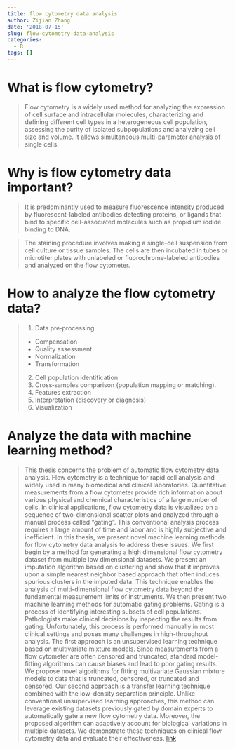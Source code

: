 ```yaml
---
title: flow cytometry data analysis
author: Zijian Zhang
date: '2018-07-15'
slug: flow-cytometry-data-analysis
categories:
  - R
tags: []
---
```

# What is flow cytometry?

>Flow cytometry is a widely used method for analyzing the expression of cell surface and intracellular molecules, characterizing and defining different cell types in a heterogeneous cell population, assessing the purity of isolated subpopulations and analyzing cell size and volume. It allows simultaneous multi-parameter analysis of single cells.


# Why is flow cytometry data important?

>It is predominantly used to measure fluorescence intensity produced by fluorescent-labeled antibodies detecting proteins, or ligands that bind to specific cell-associated molecules such as propidium iodide binding to DNA.

>The staining procedure involves making a single-cell suspension from cell culture or tissue samples. The cells are then incubated in tubes or microtiter plates with unlabeled or fluorochrome-labeled antibodies and analyzed on the flow cytometer.

# How to analyze the flow cytometry data?

>1. Data pre‐processing
        + Compensation
        + Quality assessment
        + Normalization
        +  Transformation
2. Cell population identification
3. Cross‐samples comparison (population mapping or matching).
4. Features extraction
5. Interpretation (discovery or diagnosis)
6. Visualization

# Analyze the data with machine learning method?


> This thesis concerns the problem of automatic flow cytometry data analysis. Flow cytometry is a technique for rapid cell analysis and widely used in many biomedical and clinical laboratories. Quantitative measurements from a flow cytometer provide rich information about various physical and chemical characteristics of a large number of cells. In clinical applications, flow cytometry data is visualized on a sequence of two-dimensional scatter plots and analyzed through a manual process called “gating”. This conventional analysis process requires a large amount of time and labor and is highly subjective and inefficient. In this thesis, we present novel machine learning methods for flow cytometry data analysis to address these issues. We first begin by a method for generating a high dimensional flow cytometry dataset from multiple low dimensional datasets. We present an imputation algorithm based on clustering and show that it improves upon a simple nearest neighbor based approach that often induces spurious clusters in the imputed data. This technique enables the analysis of multi-dimensional flow cytometry data beyond the fundamental measurement limits of instruments. We then present two machine learning methods for automatic gating problems. Gating is a process of identifying interesting subsets of cell populations. Pathologists make clinical decisions by inspecting the results from gating. Unfortunately, this process is performed manually in most clinical settings and poses many challenges in high-throughput analysis. The first approach is an unsupervised learning technique based on multivariate mixture models. Since measurements from a flow cytometer are often censored and truncated, standard model-fitting algorithms can cause biases and lead to poor gating results. We propose novel algorithms for fitting multivariate Gaussian mixture models to data that is truncated, censored, or truncated and censored. Our second approach is a transfer learning technique combined with the low-density separation principle. Unlike conventional unsupervised learning approaches, this method can leverage existing datasets previously gated by domain experts to automatically gate a new flow cytometry data. Moreover, the proposed algorithm can adaptively account for biological variations in multiple datasets. We demonstrate these techniques on clinical flow cytometry data and evaluate their effectiveness.
>[link](https://deepblue.lib.umich.edu/handle/2027.42/89818)